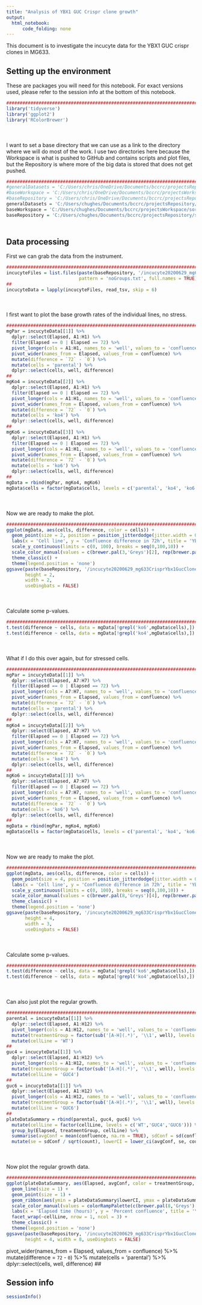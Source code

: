 ```yaml
---
title: "Analysis of YBX1 GUC Crispr clone growth"
output:
  html_notebook:
      code_folding: none
---
```


This document is to investigate the incucyte data for the YBX1 GUC crispr clones in MG633. 

## Setting up the environment

These are packages you will need for this notebook. For exact versions used, please refer to the session info at the bottom of this notebook.

```r
##########################################################################################
library('tidyverse')
library('ggplot2')
library('RColorBrewer')
```

<div style="margin-bottom:50px;"></div>

I want to set a base directory that we can use as a link to the directory where we will do most of the work. I use two directories here because the Workspace is what is pushed to GitHub and contains scripts and plot files, but the Repository is where more of the big data is stored that does not get pushed.

```r
##########################################################################################
#generalDatasets = 'C:/Users/chris/OneDrive/Documents/bccrc/projectsRepository/generalDatasets'
#baseWorkspace = 'C:/Users/chris/OneDrive/Documents/bccrc/projectsWorkspace/sorensenLab/relatedToYbx1'
#baseRepository = 'C:/Users/chris/OneDrive/Documents/bccrc/projectsRepository/sorensenLab/relatedToYbx1'
generalDatasets = 'C:/Users/chughes/Documents/bccrc/projectsRepository/generalDatasets'
baseWorkspace = 'C:/Users/chughes/Documents/bccrc/projectsWorkspace/sorensenLab/relatedToYbx1'
baseRepository = 'C:/Users/chughes/Documents/bccrc/projectsRepository/sorensenLab/relatedToYbx1'
```

<div style="margin-bottom:50px;"></div>

## Data processing

First we can grab the data from the instrument.

```r
##########################################################################################
incucyteFiles = list.files(paste(baseRepository, '/incucyte20200629_mg633CrisprYbx1GucClonesTbhp/', sep = ''),
                           pattern = 'noGroups.txt', full.names = TRUE)
##
incucyteData = lapply(incucyteFiles, read_tsv, skip = 6)
```

<div style="margin-bottom:50px;"></div>

I first want to plot the base growth rates of the individual lines, no stress.

```r
##########################################################################################
mgPar = incucyteData[[1]] %>%
  dplyr::select(Elapsed, A1:H1) %>%
  filter(Elapsed == 0 | Elapsed == 72) %>%
  pivot_longer(cols = A1:H1, names_to = 'well', values_to = 'confluence') %>%
  pivot_wider(names_from = Elapsed, values_from = confluence) %>%
  mutate(difference = `72` - `0`) %>%
  mutate(cells = 'parental') %>%
  dplyr::select(cells, well, difference)
##
mgKo4 = incucyteData[[2]] %>%
  dplyr::select(Elapsed, A1:H1) %>%
  filter(Elapsed == 0 | Elapsed == 72) %>%
  pivot_longer(cols = A1:H1, names_to = 'well', values_to = 'confluence') %>%
  pivot_wider(names_from = Elapsed, values_from = confluence) %>%
  mutate(difference = `72` - `0`) %>%
  mutate(cells = 'ko4') %>%
  dplyr::select(cells, well, difference)
##
mgKo6 = incucyteData[[3]] %>%
  dplyr::select(Elapsed, A1:H1) %>%
  filter(Elapsed == 0 | Elapsed == 72) %>%
  pivot_longer(cols = A1:H1, names_to = 'well', values_to = 'confluence') %>%
  pivot_wider(names_from = Elapsed, values_from = confluence) %>%
  mutate(difference = `72` - `0`) %>%
  mutate(cells = 'ko6') %>%
  dplyr::select(cells, well, difference)
##
mgData = rbind(mgPar, mgKo4, mgKo6)
mgData$cells = factor(mgData$cells, levels = c('parental', 'ko4', 'ko6'))
```

<div style="margin-bottom:50px;"></div>

Now we are ready to make the plot.

```r
##########################################################################################
ggplot(mgData, aes(cells, difference, color = cells)) +
  geom_point(size = 2, position = position_jitterdodge(jitter.width = 0.50)) +
  labs(x = 'Cell line', y = 'Confluence difference in 72h', title = 'YBX1 GUC clone growth') +
  scale_y_continuous(limits = c(0, 100), breaks = seq(0,100,10)) +
  scale_color_manual(values = c(brewer.pal(3,'Greys')[2], rep(brewer.pal(3,'OrRd')[3],2))) +
  theme_classic() +
  theme(legend.position = 'none')
ggsave(paste(baseRepository, '/incucyte20200629_mg633CrisprYbx1GucClonesTbhp/scatter_mg633Ybx1GucGrowthDifference.pdf', sep = ''),
       height = 2,
       width = 2,
       useDingbats = FALSE)
```

<div style="margin-bottom:50px;"></div>

Calculate some p-values.

```r
##########################################################################################
t.test(difference ~ cells, data = mgData[!grepl('ko6',mgData$cells),])
t.test(difference ~ cells, data = mgData[!grepl('ko4',mgData$cells),])
```

<div style="margin-bottom:50px;"></div>

What if I do this over again, but for stressed cells.

```r
##########################################################################################
mgPar = incucyteData[[1]] %>%
  dplyr::select(Elapsed, A7:H7) %>%
  filter(Elapsed == 0 | Elapsed == 72) %>%
  pivot_longer(cols = A7:H7, names_to = 'well', values_to = 'confluence') %>%
  pivot_wider(names_from = Elapsed, values_from = confluence) %>%
  mutate(difference = `72` - `0`) %>%
  mutate(cells = 'parental') %>%
  dplyr::select(cells, well, difference)
##
mgKo4 = incucyteData[[2]] %>%
  dplyr::select(Elapsed, A7:H7) %>%
  filter(Elapsed == 0 | Elapsed == 72) %>%
  pivot_longer(cols = A7:H7, names_to = 'well', values_to = 'confluence') %>%
  pivot_wider(names_from = Elapsed, values_from = confluence) %>%
  mutate(difference = `72` - `0`) %>%
  mutate(cells = 'ko4') %>%
  dplyr::select(cells, well, difference)
##
mgKo6 = incucyteData[[3]] %>%
  dplyr::select(Elapsed, A7:H7) %>%
  filter(Elapsed == 0 | Elapsed == 72) %>%
  pivot_longer(cols = A7:H7, names_to = 'well', values_to = 'confluence') %>%
  pivot_wider(names_from = Elapsed, values_from = confluence) %>%
  mutate(difference = `72` - `0`) %>%
  mutate(cells = 'ko6') %>%
  dplyr::select(cells, well, difference)
##
mgData = rbind(mgPar, mgKo4, mgKo6)
mgData$cells = factor(mgData$cells, levels = c('parental', 'ko4', 'ko6'))
```

<div style="margin-bottom:50px;"></div>

Now we are ready to make the plot.

```r
##########################################################################################
ggplot(mgData, aes(cells, difference, color = cells)) +
  geom_point(size = 4, position = position_jitterdodge(jitter.width = 0.50)) +
  labs(x = 'Cell line', y = 'Confluence difference in 72h', title = 'YBX1 GUC clone growth - tBHP') +
  scale_y_continuous(limits = c(0, 100), breaks = seq(0,100,10)) +
  scale_color_manual(values = c(brewer.pal(8,'Greys')[4], rep(brewer.pal(8,'RdBu')[1],2))) +
  theme_classic() +
  theme(legend.position = 'none')
ggsave(paste(baseRepository, '/incucyte20200629_mg633CrisprYbx1GucClonesTbhp/scatter_mg633Ybx1GucGrowthDifferenceTbhp18uM.pdf', sep = ''),
       height = 4,
       width = 3,
       useDingbats = FALSE)
```

<div style="margin-bottom:50px;"></div>

Calculate some p-values.

```r
##########################################################################################
t.test(difference ~ cells, data = mgData[!grepl('ko6',mgData$cells),])
t.test(difference ~ cells, data = mgData[!grepl('ko4',mgData$cells),])
```

<div style="margin-bottom:50px;"></div>

Can also just plot the regular growth.

```r
##########################################################################################
parental = incucyteData[[1]] %>%
  dplyr::select(Elapsed, A1:H12) %>%
  pivot_longer(cols = A1:H12, names_to = 'well', values_to = 'confluence') %>%
  mutate(treatmentGroup = factor(sub('[A-H](.*)', '\\1', well), levels = seq(1,12,1))) %>%
  mutate(cellLine = 'WT')
##
guc4 = incucyteData[[1]] %>%
  dplyr::select(Elapsed, A1:H12) %>%
  pivot_longer(cols = A1:H12, names_to = 'well', values_to = 'confluence') %>%
  mutate(treatmentGroup = factor(sub('[A-H](.*)', '\\1', well), levels = seq(1,12,1))) %>%
  mutate(cellLine = 'GUC4')
##
guc6 = incucyteData[[1]] %>%
  dplyr::select(Elapsed, A1:H12) %>%
  pivot_longer(cols = A1:H12, names_to = 'well', values_to = 'confluence') %>%
  mutate(treatmentGroup = factor(sub('[A-H](.*)', '\\1', well), levels = seq(1,12,1))) %>%
  mutate(cellLine = 'GUC6')
##
plateDataSummary = rbind(parental, guc4, guc6) %>%
  mutate(cellLine = factor(cellLine, levels = c('WT','GUC4','GUC6'))) %>%
  group_by(Elapsed, treatmentGroup, cellLine) %>%
  summarise(avgConf = mean(confluence, na.rm = TRUE), sdConf = sd(confluence, na.rm = TRUE), count = n()) %>%
  mutate(se = sdConf / sqrt(count), lowerCI = lower_ci(avgConf, se, count), upperCI = upper_ci(avgConf, se, count))
```

<div style="margin-bottom:50px;"></div>

Now plot the regular growth data.

```r
##########################################################################################
ggplot(plateDataSummary, aes(Elapsed, avgConf, color = treatmentGroup, group = treatmentGroup)) +
  geom_line(size = 1) +
  geom_point(size = 1) +
  geom_ribbon(aes(ymin = plateDataSummary$lowerCI, ymax = plateDataSummary$upperCI), linetype = 2, alpha = 0.1) +
  scale_color_manual(values = colorRampPalette(c(brewer.pal(8,'Greys')[4], brewer.pal(8,'RdBu')[1]))(12)) +
  labs(x = 'Elapsed time (hours)', y = 'Percent confluence', title = 'YBX1 GUC clone groth - tBHP') +
  facet_wrap(~cellLine, nrow = 1, ncol = 3) +
  theme_classic() +
  theme(legend.position = 'none')
ggsave(paste(baseRepository, '/incucyte20200629_mg633CrisprYbx1GucClonesTbhp/line_gucCloneViabilityCurves.pdf', sep = ''),
       height = 4, width = 8, useDingbats = FALSE)
```





  pivot_wider(names_from = Elapsed, values_from = confluence) %>%
  mutate(difference = `72` - `0`) %>%
  mutate(cells = 'parental') %>%
  dplyr::select(cells, well, difference)
##



## Session info

```r
sessionInfo()
```
